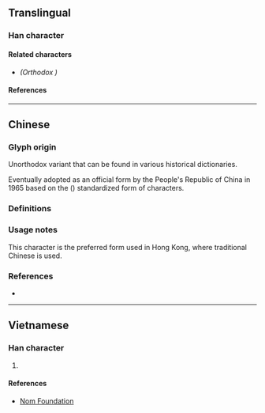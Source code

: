 {{also|榲}}
{{character info/new}}
==Translingual==

===Han character===
{{Han char|rn=75|rad=木|as=09|sn=13|four=46912|canj=DABT|ids=⿰木昷}}

====Related characters====
* {{l|mul|[[榲]]}} ''(Orthodox {{w|Traditional Chinese|traditional form}})''

====References====
{{Han ref|kx=0542.191|hdz=21249.050|uh=6985}}

----

==Chinese==

===Glyph origin===
Unorthodox variant {{Han simp|榲|f=𥁕|t=昷|nocap=y}} that can be found in various historical dictionaries. <!-- Refer http://dict.variants.moe.edu.tw/variants/rbt/word_attribute.rbt?quote_code=QzA1MzA4LTAwMQ -->

Eventually adopted as an official form by the People's Republic of China in 1965 based on the {{w|Xin Zixing}} ({{w2|zh|新字形}}) standardized form of characters.

===Definitions===
{{zh-see|榲|svt}}

===Usage notes===
This character is the preferred form used in Hong Kong, where traditional Chinese is used. <!-- Refer HKSCS 2016 (Page 35) -->

===References===
* {{R:twedu|C05308-001}}

----

==Vietnamese==

===Han character===
{{vi-hantu|rs=木09|[[ốp]]}}

# {{defn|lang=vi|sort=木09}}

====References====
* [http://nomfoundation.org/common/nom_details.php?codepoint=6985 Nom Foundation]